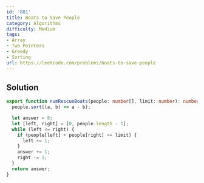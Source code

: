 ```yaml
---
id: '881'
title: Boats to Save People
category: Algorithms
difficulty: Medium
tags:
- Array
- Two Pointers
- Greedy
- Sorting
url: https://leetcode.com/problems/boats-to-save-people
---
```


## Solution

```typescript filename="solution.ts" copy
export function numRescueBoats(people: number[], limit: number): number {
  people.sort((a, b) => a - b);

  let answer = 0;
  let [left, right] = [0, people.length - 1];
  while (left <= right) {
    if (people[left] + people[right] <= limit) {
      left += 1;
    }
    answer += 1;
    right -= 1;
  }
  return answer;
}
```

